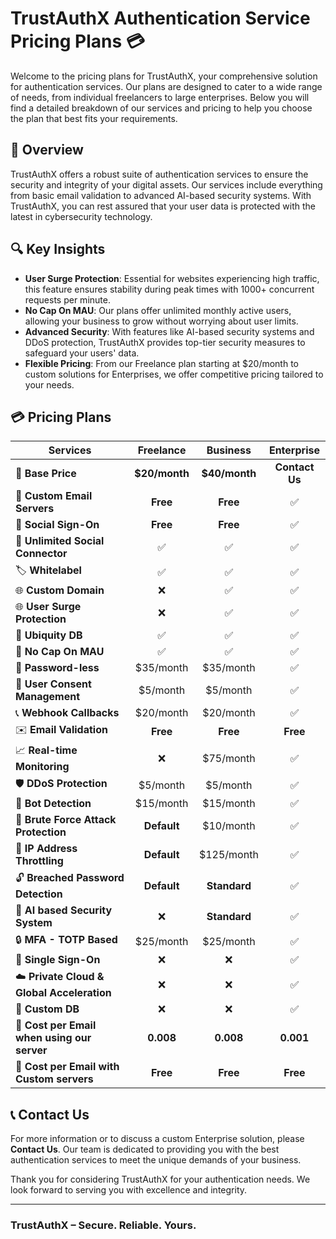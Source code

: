 
<Cards>
  <Card title="FastAPI Neuroform Quick Start 🚀" href="/Integration/Python/Fastapi/Fastapi-Quick" />
  <Card title="FastAPI Advance SDK Use Example ⚙️" href="/Integration/Python/Fastapi/Fastapi-Advance" />
</Cards>

# TrustAuthX Authentication Service Pricing Plans 💳

Welcome to the pricing plans for TrustAuthX, your comprehensive solution for authentication services. Our plans are designed to cater to a wide range of needs, from individual freelancers to large enterprises. Below you will find a detailed breakdown of our services and pricing to help you choose the plan that best fits your requirements.

## 📜 Overview

TrustAuthX offers a robust suite of authentication services to ensure the security and integrity of your digital assets. Our services include everything from basic email validation to advanced AI-based security systems. With TrustAuthX, you can rest assured that your user data is protected with the latest in cybersecurity technology.

## 🔍 Key Insights

- **User Surge Protection**: Essential for websites experiencing high traffic, this feature ensures stability during peak times with 1000+ concurrent requests per minute.
- **No Cap On MAU**: Our plans offer unlimited monthly active users, allowing your business to grow without worrying about user limits.
- **Advanced Security**: With features like AI-based security systems and DDoS protection, TrustAuthX provides top-tier security measures to safeguard your users' data.
- **Flexible Pricing**: From our Freelance plan starting at \$20/month to custom solutions for Enterprises, we offer competitive pricing tailored to your needs.


## 💳 Pricing Plans

| Services                                  | Freelance    | Business     | Enterprise   |
|-------------------------------------------|:------------:|:------------:|:------------:|
| 📧 **Base Price**                         | **\$20/month**     | **\$40/month**     | **Contact Us**           |
| 📧 **Custom Email Servers**               | **Free**     | **Free**     | ✅           |
| 🤳 **Social Sign-On**                     | **Free**     | **Free**     | ✅           |
| 🔗 **Unlimited Social Connector**         | ✅           | ✅           | ✅           |
| 🏷️ **Whitelabel**                        | ✅           | ✅           | ✅           |
| 🌐 **Custom Domain**                      | ❌           | ✅           | ✅           |
| 🌐 **User Surge Protection**              | ❌           | ✅           | ✅           |
| 💾 **Ubiquity DB**                        | ✅           | ✅           | ✅           |
| 🚫 **No Cap On MAU**                      | ✅           | ✅           | ✅           |
| 🔐 **Password-less**                      | \$35/month   | \$35/month   | ✅           |
| 📜 **User Consent Management**            | \$5/month    | \$5/month    | ✅           |
| 📞 **Webhook Callbacks**                  | \$20/month   | \$20/month   | ✅           |
| ✉️ **Email Validation**                   | **Free**     | **Free**     | **Free**     |
| 📈 **Real-time Monitoring**               | ❌           | \$75/month   | ✅           |
| 🛡️ **DDoS Protection**                   | \$5/month    | \$5/month    | ✅           |
| 🤖 **Bot Detection**                      | \$15/month   | \$15/month   | ✅           |
| 🛑 **Brute Force Attack Protection**      | **Default**  | \$10/month   | ✅           |
| 🚦 **IP Address Throttling**              | **Default**  | \$125/month  | ✅           |
| 🔓 **Breached Password Detection**        | **Default**  | **Standard** | ✅           |
| 🧠 **AI based Security System**           | ❌           | **Standard** | ✅           |
| 🔒 **MFA - TOTP Based**                   | \$25/month   | \$25/month   | ✅           |
| 🔑 **Single Sign-On**                     | ❌           | ❌           | ✅           |
| ☁️ **Private Cloud & Global Acceleration**| ❌           | ❌           | ✅           |
| 💽 **Custom DB**                          | ❌           | ❌           | ✅           |
| 💸 **Cost per Email when using our server**| **0.008**   | **0.008**    | **0.001**    |
| 📮 **Cost per Email with Custom servers** | **Free**     | **Free**     | **Free**     |

## 📞 Contact Us

For more information or to discuss a custom Enterprise solution, please **Contact Us**. Our team is dedicated to providing you with the best authentication services to meet the unique demands of your business.

Thank you for considering TrustAuthX for your authentication needs. We look forward to serving you with excellence and integrity.

---

### TrustAuthX – Secure. Reliable. Yours.